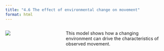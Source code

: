 ```yaml
---
title: "4.6 The effect of environmental change on movement"
format: html
---
```


:::: {.columns}
::: {.column width=35%}
[![](4.6-foraging-with-regrowth.png)](4.6-foraging-with-regrowth.nlogox)
:::

::: {.column width=65%}
This model shows how a changing environment can drive the characteristics of observed movement.
:::
::::